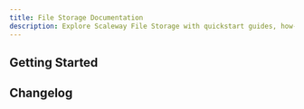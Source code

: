 ```yaml
---
title: File Storage Documentation
description: Explore Scaleway File Storage with quickstart guides, how-tos, and more.
---
```



<ProductHeader
   productName="File Storage"
   productLogo="fileStorage"
   description="File Storage offers fast, reliable, and shareable file systems for Scaleway Instances."
   url="/file-storage/quickstart/"
   label="File Storage Quickstart"
/>

## Getting Started

<Grid>
    <SummaryCard
        title="Quickstart"
        icon="rocket"
        description="Learn to create File Storage volumes, attach, and mount them to a Scaleway Instance in a few easy steps."
        label="View Quickstart"
        url="/file-storage/quickstart/"
    />
    <SummaryCard
        title="Concepts"
        icon="info"
        description="Master core concepts for a deeper understanding of File Storage."
        label="View Concepts"
        url="/file-storage/concepts/"
    />
    <SummaryCard
        title="How-Tos"
        icon="help-circle-outline"
        description="Learn to use File Storage through the Scaleway console."
        label="View How-Tos"
        url="/file-storage/how-to/"
    />
    <SummaryCard
        title="Additional Content"
        icon="book-open-outline"
        description="Go further with detailed, in-depth information on File Storage."
        label="View Additional Content"
        url="/file-storage/reference-content/"
    />
</Grid>

<ClickableBanner
    productLogo="cli"
    title="File Storage API"
    description="Manage File Storage using the Scaleway API."
    url="https://www.scaleway.com/en/developers/api/file-storage/"
    label="Go to File Storage API"
/>

## Changelog

<ChangelogList
    productName="file-storage"
    numberOfChanges={3}
/>
